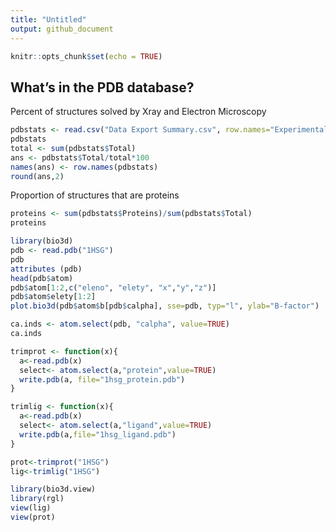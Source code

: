 ```yaml
---
title: "Untitled"
output: github_document
---
```


```r
knitr::opts_chunk$set(echo = TRUE)
```

## What's in the PDB database?

Percent of structures solved by Xray and Electron Microscopy
```r
pdbstats <- read.csv("Data Export Summary.csv", row.names="Experimental.Method")
pdbstats
total <- sum(pdbstats$Total)
ans <- pdbstats$Total/total*100
names(ans) <- row.names(pdbstats)
round(ans,2)
```

Proportion of structures that are proteins
```r
proteins <- sum(pdbstats$Proteins)/sum(pdbstats$Total)
proteins
```


```r
library(bio3d)
pdb <- read.pdb("1HSG")
pdb
attributes (pdb)
head(pdb$atom)
pdb$atom[1:2,c("eleno", "elety", "x","y","z")]
pdb$atom$elety[1:2]
plot.bio3d(pdb$atom$b[pdb$calpha], sse=pdb, typ="l", ylab="B-factor")


```


```r
ca.inds <- atom.select(pdb, "calpha", value=TRUE)
ca.inds

trimprot <- function(x){
  a<-read.pdb(x)
  select<- atom.select(a,"protein",value=TRUE)
  write.pdb(a, file="1hsg_protein.pdb")
}

trimlig <- function(x){
  a<-read.pdb(x)
  select<- atom.select(a,"ligand",value=TRUE)
  write.pdb(a,file="1hsg_ligand.pdb")
}

prot<-trimprot("1HSG")
lig<-trimlig("1HSG")

library(bio3d.view)
library(rgl)
view(lig)
view(prot)
```

